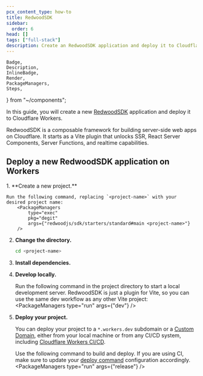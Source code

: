 ```yaml
---
pcx_content_type: how-to
title: RedwoodSDK
sidebar:
  order: 6
head: []
tags: ["full-stack"]
description: Create an RedwoodSDK application and deploy it to Cloudflare Workers with Workers Assets.
---
```


	Badge,
	Description,
	InlineBadge,
	Render,
	PackageManagers,
	Steps,
} from "~/components";

In this guide, you will create a new [RedwoodSDK](https://rwsdk.com/) application and deploy it to Cloudflare Workers.

RedwoodSDK is a composable framework for building server-side web apps on Cloudflare. It starts as a Vite plugin that unlocks SSR, React Server Components, Server Functions, and realtime capabilities.

## Deploy a new RedwoodSDK application on Workers

<Steps>
1. **Create a new project.**

	Run the following command, replacing `<project-name>` with your desired project name:
		<PackageManagers
			type="exec"
			pkg="degit"
			args={"redwoodjs/sdk/starters/standard#main <project-name>"}
		/>

2. **Change the directory.**
	```sh
	cd <project-name>
	```

3. **Install dependencies.**
	<PackageManagers type="install" />

4. **Develop locally.**

	Run the following command in the project directory to start a local development server. RedwoodSDK is just a plugin for Vite, so you can use the same dev workflow as any other Vite project:
		<PackageManagers type="run" args={"dev"} />

5. **Deploy your project.**

	You can deploy your project to a `*.workers.dev` subdomain or a [Custom Domain](/workers/configuration/routing/custom-domains/), either from your local machine or from any CI/CD system, including [Cloudflare Workers CI/CD](/workers/ci-cd/builds/).

	Use the following command to build and deploy. If you are using CI, make sure to update your [deploy command](/workers/ci-cd/builds/configuration/#build-settings) configuration accordingly.
		<PackageManagers type="run" args={"release"} />

</Steps>